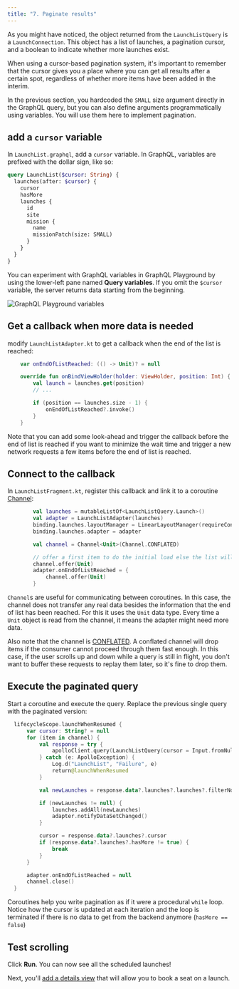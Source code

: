 ```yaml
---
title: "7. Paginate results"
---
```


As you might have noticed, the object returned from the `LaunchListQuery` is a `LaunchConnection`. This object has a list of launches, a pagination cursor, and a boolean to indicate whether more launches exist.

When using a cursor-based pagination system, it's important to remember that the cursor gives you a place where you can get all results after a certain spot, regardless of whether more items have been added in the interim.

In the previous section, you hardcoded the `SMALL` size argument directly in the GraphQL query, but you can also define arguments programmatically using variables. You will use them here to implement pagination.

## add a `cursor` variable

In `LaunchList.graphql`, add a `cursor` variable. In GraphQL, variables are prefixed with the dollar sign, like so:

```graphql:title=app/src/main/graphql/com/example/rocketreserver/LaunchList.graphql
query LaunchList($cursor: String) {
  launches(after: $cursor) {
    cursor
    hasMore
    launches {
      id
      site
      mission {
        name
        missionPatch(size: SMALL)
      }
    }
  }
}
```

You can experiment with GraphQL variables in GraphQL Playground by using the lower-left pane named **Query variables**. If you omit the `$cursor` variable, the server returns data starting from the beginning.

<img src="images/graphiql_variables.png" alt="GraphQL Playground variables" class="screenshot"/>


## Get a callback when more data is needed

modify `LaunchListAdapter.kt` to get a callback when the end of the list is reached:

```kotlin:title=app/src/main/java/com/example/rocketreserver/LaunchListAdapter.kt
    var onEndOfListReached: (() -> Unit)? = null

    override fun onBindViewHolder(holder: ViewHolder, position: Int) {
        val launch = launches.get(position)
        // ...

        if (position == launches.size - 1) {
            onEndOfListReached?.invoke()
        }
    }

```

Note that you can add some look-ahead and trigger the callback before the end of list is reached if you want to minimize the wait time and trigger a new network requests a few items before the end of list is reached.

## Connect to the callback

In `LaunchListFragment.kt`, register this callback and link it to a coroutine [Channel](https://kotlinlang.org/docs/reference/coroutines/channels.html):

```kotlin:title=app/src/main/java/com/example/rocketreserver/LaunchListFragment.kt
        val launches = mutableListOf<LaunchListQuery.Launch>()
        val adapter = LaunchListAdapter(launches)
        binding.launches.layoutManager = LinearLayoutManager(requireContext())
        binding.launches.adapter = adapter

        val channel = Channel<Unit>(Channel.CONFLATED)

        // offer a first item to do the initial load else the list will stay empty forever
        channel.offer(Unit)
        adapter.onEndOfListReached = {
            channel.offer(Unit)
        }
```

`Channel`s are useful for communicating between coroutines. In this case, the channel does not transfer any real data besides the information that the end of list has been reached. For this it uses the `Unit` data type. Every time a `Unit` object is read from the channel, it means the adapter might need more data.

Also note that the channel is [CONFLATED](https://play.kotlinlang.org/hands-on/Introduction%20to%20Coroutines%20and%20Channels/08_Channels). A conflated channel will drop items if the consumer cannot proceed through them fast enough. In this case, if the user scrolls up and down while a query is still in flight, you don't want to buffer these requests to replay them later, so it's fine to drop them.

## Execute the paginated query

Start a coroutine and execute the query. Replace the previous single query with the paginated version:

```kotlin:title=app/src/main/java/com/example/rocketreserver/LaunchListFragment.kt
  lifecycleScope.launchWhenResumed {
      var cursor: String? = null
      for (item in channel) {
          val response = try {
              apolloClient.query(LaunchListQuery(cursor = Input.fromNullable(cursor))).toDeferred().await()
          } catch (e: ApolloException) {
              Log.d("LaunchList", "Failure", e)
              return@launchWhenResumed
          }

          val newLaunches = response.data?.launches?.launches?.filterNotNull()

          if (newLaunches != null) {
              launches.addAll(newLaunches)
              adapter.notifyDataSetChanged()
          }

          cursor = response.data?.launches?.cursor
          if (response.data?.launches?.hasMore != true) {
              break
          }
      }

      adapter.onEndOfListReached = null
      channel.close()
  }
```

Coroutines help you write pagination as if it were a procedural `while` loop. Notice how the cursor is updated at each iteration and the loop is terminated if there is no data to get from the backend anymore (`hasMore == false`)


## Test scrolling

Click **Run**. You can now see all the scheduled launches!

Next, you'll [add a details view](08-add-a-details-view) that will allow you to book a seat on a launch.
